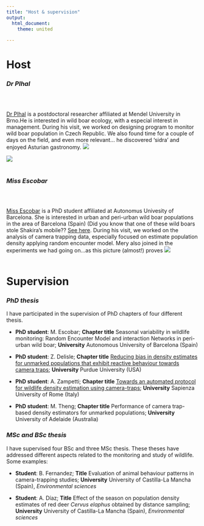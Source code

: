 ```yaml
---
title: "Host & supervision"
output: 
  html_document:
    theme: united
  
---
```

# **Host**



### *Dr Plhal*
</style>

<div class="row" style="padding-top: 30px;">
<div class="col-sm-7">
[Dr Plhal](https://www.researchgate.net/profile/Radim-Plhal) is a postdoctoral researcher affiliated at Mendel University in Brno.He is interested in wild boar ecology, with a especial interest in management. During his visit, we worked on designing program to monitor wild boar population in Czech Republic. We also found time for a couple of days on the field, and even more relevant... he discovered 'sidra' and enjoyed Asturian gastronomy.
![](images/RadimCampo.jpg)

</div>
<div class="col-sm-5">
![](images/RadimSidra.jpg)
<br/>
<br/>

</div>


### *Miss Escobar*
</style>

<div class="row" style="padding-top: 30px;">

[Miss Escobar](https://www.researchgate.net/profile/Radim-Plhal) is a PhD student affiliated at Autonomus Univesity of Barcelona. She is interested in urban and peri-urban wild boar populations in the area of Barcelona (Spain) (Did you know that one of these wild boars stole Shakira's mobile?? [See here](https://www.elespectador.com/entretenimiento/gente/shakira-fue-atacada-por-jabalies-en-parque-de-barcelona/). During his visit, we worked on the analysis of camera trapping data, especially focused on estimate population density applying random encounter model. Mery also joined in the experiments we had going on...as this picture (almost!) proves
![](images/FotoMery.jpg)
<br/>
<br/>


# **Supervision**

### *PhD thesis*
I have participated in the supervision of PhD chapters of four different thesis.

- **PhD student**: M. Escobar; **Chapter title** Seasonal variability in wildlife monitoring: Random Encounter Model and interaction Networks in peri-urban wild boar; **University** Autonomous University of Barcelona (Spain)

- **PhD student**: Z. Delisle; **Chapter title** [Reducing bias in density estimates for unmarked populations that exhibit reactive behaviour towards camera traps](https://besjournals.onlinelibrary.wiley.com/doi/10.1111/2041-210X.14247); **University** Purdue University (USA)	

- **PhD student**: A. Zampetti; **Chapter title** [Towards an automated protocol for wildlife density estimation using camera-traps](https://besjournals.onlinelibrary.wiley.com/doi/full/10.1111/2041-210X.14450); **University** Sapienza University of Rome (Italy)	

- **PhD student**: M. Theng; **Chapter title** Performance of camera trap-based density estimators for unmarked populations; **University** University of Adelaide (Australia)	


### *MSc and BSc thesis*
I have supervised four BSc and three MSc thesis. These theses have addressed different aspects related to the monitoring and study of wildlife. Some examples:

- **Student**: B. Fernandez; **Title** Evaluation of animal behaviour patterns in camera-trapping studies; **University** University of Castilla-La Mancha (Spain), *Environmental sciences*	

- **Student**: A. Díaz; **Title** Effect of the season on population density estimates of red deer *Cervus elaphus* obtained by distance sampling; **University** University of Castilla-La Mancha (Spain), *Environmental sciences*	

